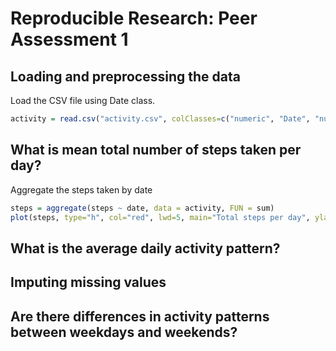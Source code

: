 # Reproducible Research: Peer Assessment 1


## Loading and preprocessing the data

Load the CSV file using Date class.

```r
activity = read.csv("activity.csv", colClasses=c("numeric", "Date", "numeric"))
```

## What is mean total number of steps taken per day?

Aggregate the steps taken by date
```r
steps = aggregate(steps ~ date, data = activity, FUN = sum)
plot(steps, type="h", col="red", lwd=5, main="Total steps per day", ylab="Steps/Day", xlab="Date")
```

## What is the average daily activity pattern?



## Imputing missing values



## Are there differences in activity patterns between weekdays and weekends?
